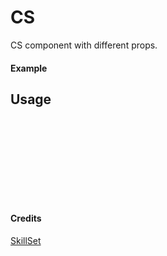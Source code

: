 
<Meta of={CS} title="SkillSet/CS" />

# CS

CS component with different props.

#### Example

<Canvas of={CS.Primary} />

## Usage

```ts
import { CS } from "yadl-ui";

const Example = () => {
  return (
      <CS />
  );
};

export default Example;
```

#### Credits
[SkillSet](https://skillicons.dev)
